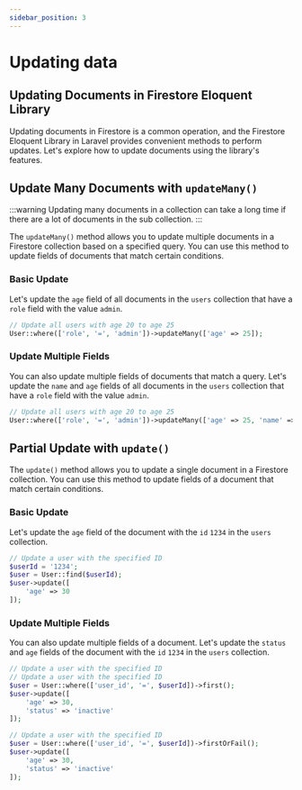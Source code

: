 ```yaml
---
sidebar_position: 3
---
```


# Updating data

## Updating Documents in Firestore Eloquent Library

Updating documents in Firestore is a common operation, and the Firestore Eloquent Library in Laravel provides convenient methods to perform updates. Let's explore how to update documents using the library's features.

## Update Many Documents with ``updateMany()``

:::warning
Updating many documents in a collection can take a long time if there are a lot of documents in the sub collection.
:::

The ``updateMany()`` method allows you to update multiple documents in a Firestore collection based on a specified query. You can use this method to update fields of documents that match certain conditions.

### Basic Update
Let's update the ``age`` field of all documents in the ``users`` collection that have a ``role`` field with the value ``admin``.

```php
// Update all users with age 20 to age 25
User::where(['role', '=', 'admin'])->updateMany(['age' => 25]);
```

### Update Multiple Fields
You can also update multiple fields of documents that match a query. Let's update the ``name`` and ``age`` fields of all documents in the ``users`` collection that have a ``role`` field with the value ``admin``.

```php
// Update all users with age 20 to age 25
User::where(['role', '=', 'admin'])->updateMany(['age' => 25, 'name' => 'John Doe']);
```

## Partial Update with ``update()``

The ``update()`` method allows you to update a single document in a Firestore collection. You can use this method to update fields of a document that match certain conditions.

### Basic Update
Let's update the ``age`` field of the document with the ``id`` ``1234`` in the ``users`` collection.

```php
// Update a user with the specified ID
$userId = '1234';
$user = User::find($userId);
$user->update([
    'age' => 30
]);

```

### Update Multiple Fields

You can also update multiple fields of a document. Let's update the ``status`` and ``age`` fields of the document with the ``id`` ``1234`` in the ``users`` collection.

```php
// Update a user with the specified ID
// Update a user with the specified ID
$user = User::where(['user_id', '=', $userId])->first();
$user->update([
    'age' => 30, 
    'status' => 'inactive'
]);
```

```php
// Update a user with the specified ID
$user = User::where(['user_id', '=', $userId])->firstOrFail();
$user->update([
    'age' => 30, 
    'status' => 'inactive'
]);
```

